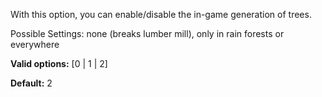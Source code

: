 With this option, you can enable/disable the in-game generation of trees.

Possible Settings: none (breaks lumber mill), only in rain forests or everywhere

'''Valid options:''' [0 | 1 | 2]

'''Default:''' 2